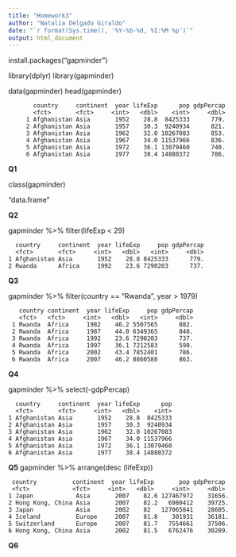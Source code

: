 ```yaml
---
title: "Homework3"
author: "Natalia Delgado Giraldo"
date: "`r format(Sys.time(), '%Y-%b-%d, %I:%M %p')`"
output: html_document
---
```

install.packages("gapminder")

library(dplyr)
library(gapminder)

data(gapminder)
head(gapminder)

           country     continent  year lifeExp      pop gdpPercap
           <fct>       <fct>     <int>   <dbl>    <int>     <dbl>
         1 Afghanistan Asia       1952    28.8  8425333      779.
         2 Afghanistan Asia       1957    30.3  9240934      821.
         3 Afghanistan Asia       1962    32.0 10267083      853.
         4 Afghanistan Asia       1967    34.0 11537966      836.
         5 Afghanistan Asia       1972    36.1 13079460      740.
         6 Afghanistan Asia       1977    38.4 14880372      786.

**Q1**

class(gapminder)

"data.frame"

**Q2**

gapminder %>% 
  filter(lifeExp < 29)
  
      country     continent  year lifeExp     pop gdpPercap
      <fct>       <fct>     <int>   <dbl>   <int>     <dbl>
    1 Afghanistan Asia       1952    28.8 8425333      779.
    2 Rwanda      Africa     1992    23.6 7290203      737.

**Q3**

gapminder %>% 
  filter(country == "Rwanda", year > 1979)

       country continent  year lifeExp     pop gdpPercap
       <fct>   <fct>     <int>   <dbl>   <int>     <dbl>
     1 Rwanda  Africa     1982    46.2 5507565      882.
     2 Rwanda  Africa     1987    44.0 6349365      848.
     3 Rwanda  Africa     1992    23.6 7290203      737.
     4 Rwanda  Africa     1997    36.1 7212583      590.
     5 Rwanda  Africa     2002    43.4 7852401      786.
     6 Rwanda  Africa     2007    46.2 8860588      863.

**Q4**

gapminder %>%
select(-gdpPercap)


      country     continent  year lifeExp      pop
      <fct>       <fct>     <int>   <dbl>    <int>
    1 Afghanistan Asia       1952    28.8  8425333
    2 Afghanistan Asia       1957    30.3  9240934
    3 Afghanistan Asia       1962    32.0 10267083
    4 Afghanistan Asia       1967    34.0 11537966
    5 Afghanistan Asia       1972    36.1 13079460
    6 Afghanistan Asia       1977    38.4 14880372
    
**Q5**
gapminder %>%
arrange(desc (lifeExp))

     country          continent  year lifeExp       pop gdpPercap
     <fct>            <fct>     <int>   <dbl>     <int>     <dbl>
    1 Japan            Asia       2007    82.6 127467972    31656.
    2 Hong Kong, China Asia       2007    82.2   6980412    39725.
    3 Japan            Asia       2002    82   127065841    28605.
    4 Iceland          Europe     2007    81.8    301931    36181.
    5 Switzerland      Europe     2007    81.7   7554661    37506.
    6 Hong Kong, China Asia       2002    81.5   6762476    30209.    
    
**Q6**    
  



